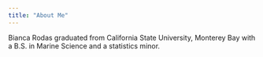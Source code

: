 ```yaml
---
title: "About Me"
---
```


Bianca Rodas graduated from California State University, Monterey Bay with a B.S. in Marine Science and a statistics minor.
